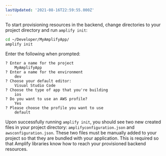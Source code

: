 ```yaml
---
lastUpdated: '2021-08-16T22:59:55.000Z'
---
```

To start provisioning resources in the backend, change directories to your project directory and run `amplify init`:
```bash
cd ~/Developer/MyAmplifyApp/
amplify init
```

Enter the following when prompted:
```console
? Enter a name for the project
    MyAmplifyApp
? Enter a name for the environment
    dev
? Choose your default editor:
    Visual Studio Code
? Choose the type of app that you're building
    ios
? Do you want to use an AWS profile?
    Yes
? Please choose the profile you want to use
    default
```

Upon successfully running `amplify init`, you should see two new created files in your project directory: `amplifyconfiguration.json` and `awsconfiguration.json`.  These two files must be manually added to your project so that they are bundled with your application.  This is required so that Amplify libraries know how to reach your provisioned backend resources.

